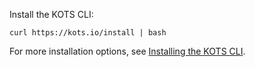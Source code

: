Install the KOTS CLI:

   ```
   curl https://kots.io/install | bash
   ```

   For more installation options, see [Installing the KOTS CLI](/reference/kots-cli-getting-started).